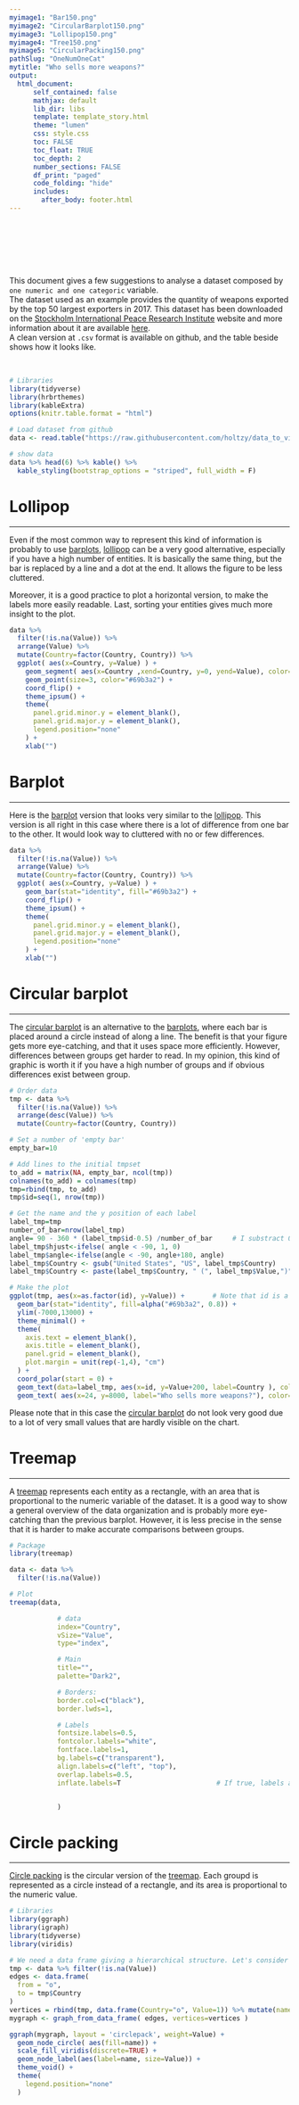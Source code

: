 ```yaml
---
myimage1: "Bar150.png"
myimage2: "CircularBarplot150.png"
myimage3: "Lollipop150.png"
myimage4: "Tree150.png"
myimage5: "CircularPacking150.png"
pathSlug: "OneNumOneCat"
mytitle: "Who sells more weapons?"
output:
  html_document:
      self_contained: false
      mathjax: default
      lib_dir: libs
      template: template_story.html
      theme: "lumen"
      css: style.css
      toc: FALSE
      toc_float: TRUE
      toc_depth: 2
      number_sections: FALSE
      df_print: "paged"
      code_folding: "hide"
      includes:
        after_body: footer.html
---
```


<br><br>
<div class="mycontent">


<div class = "row">
<div class = "col-md-8">
<br><br><br>
This document gives a few suggestions to analyse a dataset composed by `one numeric and one categoric` variable.
<br>
The dataset used as an example provides the quantity of weapons exported by the top 50 largest exporters in 2017. This dataset has been downloaded on the [Stockholm International Peace Research Institute](http://armstrade.sipri.org/armstrade/page/toplist.php) website and more information about it are available [here](http://www.sipri.org/databases/armstransfers/sources-and-methods/).
<br>
A clean version at `.csv` format is available on github, and the table beside shows how it looks like.
</div>

<div class = "col-md-4">
<br>

```r
# Libraries
library(tidyverse)
library(hrbrthemes)
library(kableExtra)
options(knitr.table.format = "html")

# Load dataset from github
data <- read.table("https://raw.githubusercontent.com/holtzy/data_to_viz/master/Example_dataset/7_OneCatOneNum.csv", header=TRUE, sep=",")

# show data
data %>% head(6) %>% kable() %>%
  kable_styling(bootstrap_options = "striped", full_width = F)
```
</div>
</div>










# Lollipop
***

Even if the most common way to represent this kind of information is probably to use [barplots](https://www.data-to-viz.com/graph/barplot.html), [lollipop](https://www.data-to-viz.com/graph/lollipop.html) can be a very good alternative, especially if you have a high number of entities. It is basically the same thing, but the bar is replaced by a line and a dot at the end. It allows the figure to be less cluttered.


Moreover, it is a good practice to plot a horizontal version, to make the labels more easily readable. Last, sorting your entities gives much more insight to the plot.
```r
data %>%
  filter(!is.na(Value)) %>%
  arrange(Value) %>%
  mutate(Country=factor(Country, Country)) %>%
  ggplot( aes(x=Country, y=Value) ) +
    geom_segment( aes(x=Country ,xend=Country, y=0, yend=Value), color="grey") +
    geom_point(size=3, color="#69b3a2") +
    coord_flip() +
    theme_ipsum() +
    theme(
      panel.grid.minor.y = element_blank(),
      panel.grid.major.y = element_blank(),
      legend.position="none"
    ) +
    xlab("")
```




# Barplot
***

Here is the [barplot](https://www.data-to-viz.com/graph/barplot.html) version that looks very similar to the [lollipop](https://www.data-to-viz.com/graph/lollipop.html). This version is all right in this case where there is a lot of difference from one bar to the other. It would look way to cluttered with no or few differences.
```r
data %>%
  filter(!is.na(Value)) %>%
  arrange(Value) %>%
  mutate(Country=factor(Country, Country)) %>%
  ggplot( aes(x=Country, y=Value) ) +
    geom_bar(stat="identity", fill="#69b3a2") +
    coord_flip() +
    theme_ipsum() +
    theme(
      panel.grid.minor.y = element_blank(),
      panel.grid.major.y = element_blank(),
      legend.position="none"
    ) +
    xlab("")
```




# Circular barplot
***
The [circular barplot](https://www.data-to-viz.com/graph/circularbarplot.html) is an alternative to the [barplots](https://www.data-to-viz.com/graph/barplot.html), where each bar is placed around a circle instead of along a line. The benefit is that your figure gets more eye-catching, and that it uses space more efficiently. However, differences between groups get harder to read. In my opinion, this kind of graphic is worth it if you have a high number of groups and if obvious differences exist between group.
```r
# Order data
tmp <- data %>%
  filter(!is.na(Value)) %>%
  arrange(desc(Value)) %>%
  mutate(Country=factor(Country, Country))

# Set a number of 'empty bar'
empty_bar=10

# Add lines to the initial tmpset
to_add = matrix(NA, empty_bar, ncol(tmp))
colnames(to_add) = colnames(tmp)
tmp=rbind(tmp, to_add)
tmp$id=seq(1, nrow(tmp))

# Get the name and the y position of each label
label_tmp=tmp
number_of_bar=nrow(label_tmp)
angle= 90 - 360 * (label_tmp$id-0.5) /number_of_bar     # I substract 0.5 because the letter must have the angle of the center of the bars. Not extreme right(1) or extreme left (0)
label_tmp$hjust<-ifelse( angle < -90, 1, 0)
label_tmp$angle<-ifelse(angle < -90, angle+180, angle)
label_tmp$Country <- gsub("United States", "US", label_tmp$Country)
label_tmp$Country <- paste(label_tmp$Country, " (", label_tmp$Value,")", sep="")

# Make the plot
ggplot(tmp, aes(x=as.factor(id), y=Value)) +       # Note that id is a factor. If x is numeric, there is some space between the first bar
  geom_bar(stat="identity", fill=alpha("#69b3a2", 0.8)) +
  ylim(-7000,13000) +
  theme_minimal() +
  theme(
    axis.text = element_blank(),
    axis.title = element_blank(),
    panel.grid = element_blank(),
    plot.margin = unit(rep(-1,4), "cm")
  ) +
  coord_polar(start = 0) +
  geom_text(data=label_tmp, aes(x=id, y=Value+200, label=Country ), color="black", fontface="bold",alpha=0.6, size=2.5, angle= label_tmp$angle, hjust=label_tmp$hjust, inherit.aes = FALSE ) +
  geom_text( aes(x=24, y=8000, label="Who sells more weapons?"), color="black", inherit.aes = FALSE)
```

Please note that in this case the [circular barplot](https://www.data-to-viz.com/graph/circularbarplot.html) do not look very good due to a lot of very small values that are hardly visible on the chart.




# Treemap
***
A [treemap](https://www.data-to-viz.com/graph/treemap.html) represents each entity as a rectangle, with an area that is proportional to the numeric variable of the dataset.
It is a good way to show a general overview of the data organization and is probably more eye-catching than the previous barplot. However, it is less precise in the sense that it is harder to make accurate comparisons between groups.
```r
# Package
library(treemap)

data <- data %>%
  filter(!is.na(Value))

# Plot
treemap(data,

            # data
            index="Country",
            vSize="Value",
            type="index",

            # Main
            title="",
            palette="Dark2",

            # Borders:
            border.col=c("black"),
            border.lwds=1,

            # Labels
            fontsize.labels=0.5,
            fontcolor.labels="white",
            fontface.labels=1,
            bg.labels=c("transparent"),
            align.labels=c("left", "top"),
            overlap.labels=0.5,
            inflate.labels=T                        # If true, labels are bigger when rectangle is bigger.


            )
```


# Circle packing
***

[Circle packing](https://www.data-to-viz.com/graph/circularpacking.html) is the circular version of the [treemap](https://www.data-to-viz.com/graph/treemap.html). Each groupd is represented as a circle instead of a rectangle, and its area is proportional to the numeric value.

```r
# Libraries
library(ggraph)
library(igraph)
library(tidyverse)
library(viridis)

# We need a data frame giving a hierarchical structure. Let's consider the flare dataset:
tmp <- data %>% filter(!is.na(Value))
edges <- data.frame(
  from = "o",
  to = tmp$Country
)
vertices = rbind(tmp, data.frame(Country="o", Value=1)) %>% mutate(name=Country)
mygraph <- graph_from_data_frame( edges, vertices=vertices )

ggraph(mygraph, layout = 'circlepack', weight=Value) +
  geom_node_circle( aes(fill=name)) +
  scale_fill_viridis(discrete=TRUE) +
  geom_node_label(aes(label=name, size=Value)) +
  theme_void() +
  theme(
    legend.position="none"
  )

```
















